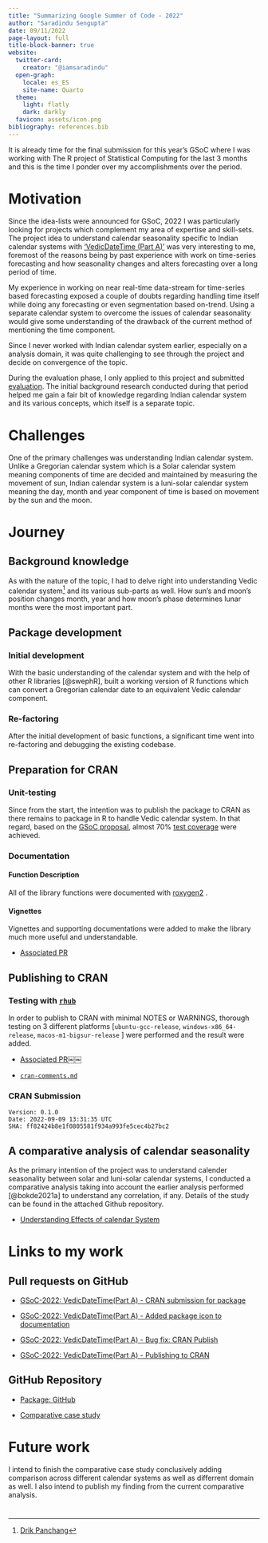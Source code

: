 ```yaml
---
title: "Summarizing Google Summer of Code - 2022"
author: "Saradindu Sengupta"
date: 09/11/2022
page-layout: full
title-block-banner: true
website:
  twitter-card:
    creator: "@iamsaradindu"
  open-graph:
    locale: es_ES
    site-name: Quarto
  theme:
    light: flatly
    dark: darkly
  favicon: assets/icon.png
bibliography: references.bib
---
```


It is already time for the final submission for this year's GSoC where I was working with The R project of Statistical Computing for the last 3 months and this is the time I ponder over my accomplishments over the period.

# Motivation

Since the idea-lists were announced for GSoC, 2022 I was particularly looking for projects which complement my area of expertise and skill-sets. The project idea to understand calendar seasonality specific to Indian calendar systems with ['VedicDateTime (Part A)'](https://github.com/rstats-gsoc/gsoc2022/wiki/VedicDateTime-%28Part-A%29 "VedicDateTime (Part A)") was very interesting to me, foremost of the reasons being by past experience with work on time-series forecasting and how seasonality changes and alters forecasting over a long period of time.

My experience in working on near real-time data-stream for time-series based forecasting exposed a couple of doubts regarding handling time itself while doing any forecasting or even segmentation based on-trend. Using a separate calendar system to overcome the issues of calendar seasonality would give some understanding of the drawback of the current method of mentioning the time component.

Since I never worked with Indian calendar system earlier, especially on a analysis domain, it was quite challenging to see through the project and decide on convergence of the topic.

During the evaluation phase, I only applied to this project and submitted [evaluation](https://github.com/saradindusengupta/vedicDateTime-GSoC-2022). The initial background research conducted during that period helped me gain a fair bit of knowledge regarding Indian calendar system and its various concepts, which itself is a separate topic.

# Challenges

One of the primary challenges was understanding Indian calendar system. Unlike a Gregorian calendar system which is a Solar calendar system meaning components of time are decided and maintained by measuring the movement of sun, Indian calendar system is a luni-solar calendar system meaning the day, month and year component of time is based on movement by the sun and the moon.

# Journey

## Background knowledge

As with the nature of the topic, I had to delve right into understanding Vedic calendar system[^1] and its various sub-parts as well. How sun's and moon's position changes month, year and how moon's phase determines lunar months were the most important part.

[^1]: [Drik Panchang](https://www.drikpanchang.com)

## Package development

### Initial development

With the basic understanding of the calendar system and with the help of other R libraries [@swephR], built a working version of R functions which can convert a Gregorian calendar date to an equivalent Vedic calendar component.

### Re-factoring

After the initial development of basic functions, a significant time went into re-factoring and debugging the existing codebase.

## Preparation for CRAN

### Unit-testing

Since from the start, the intention was to publish the package to CRAN as there remains to package in R to handle Vedic calendar system. In that regard, based on the [GSoC proposal](https://drive.google.com/file/d/1kxFlbiVxYO4FRjCyTw7PnUNbmbgdK7H8/view?usp=sharing), almost 70% [test coverage](https://app.codecov.io/gh/saradindusengupta/VedicDateTime) were achieved.

### Documentation

#### Function Description

All of the library functions were documented with [roxygen2](https://cran.r-project.org/web/packages/roxygen2/) .

#### Vignettes

Vignettes and supporting documentations were added to make the library much more useful and understandable.

-   [Associated PR](https://github.com/prajwalkpatil/VedicDateTime/pull/2)

## Publishing to CRAN

### Testing with [`rhub`](https://cran.r-project.org/web/packages/rhub/index.html)

In order to publish to CRAN with minimal NOTES or WARNINGS, thorough testing on 3 different platforms \[`ubuntu-gcc-release`, `windows-x86_64-release`, `macos-m1-bigsur-release` \] were performed and the result were added.

-   [Associated PR](https://github.com/prajwalkpatil/VedicDateTime/pull/2)￼￼

-   [`cran-comments.md`](https://github.com/prajwalkpatil/VedicDateTime/blob/main/cran-comments.md)

### CRAN Submission

    Version: 0.1.0
    Date: 2022-09-09 13:31:35 UTC
    SHA: ff82424b8e1f0805581f934a993fe5cec4b27bc2

## A comparative analysis of calendar seasonality

As the primary intention of the project was to understand calender seasonality between solar and luni-solar calendar systems, I conducted a comparative analysis taking into account the earlier analysis performed [@bokde2021a] to understand any correlation, if any. Details of the study can be found in the attached Github repository.

-   [Understanding Effects of calendar System](https://github.com/saradindusengupta/understanding-effects-of-calendar-system){.github}

# Links to my work

## Pull requests on GitHub

-   [GSoC-2022: VedicDateTime(Part A) - CRAN submission for package](https://github.com/prajwalkpatil/VedicDateTime/pull/2)

-   [GSoC-2022: VedicDateTime(Part A) - Added package icon to documentation](https://github.com/prajwalkpatil/VedicDateTime/pull/4)

-   [GSoC-2022: VedicDateTime(Part A) - Bug fix: CRAN Publish](https://github.com/prajwalkpatil/VedicDateTime/pull/5)

-   [GSoC-2022: VedicDateTime(Part A) - Publishing to CRAN](https://github.com/prajwalkpatil/VedicDateTime/pull/6 "GSoC-2022: VedicDateTime(Part A) - Publishing to CRAN")

## GitHub Repository

-   [Package: GitHub](https://github.com/saradindusengupta/VedicDateTime "Package: GitHub")

-   [Comparative case study](https://github.com/saradindusengupta/understanding-effects-of-calendar-system)

# Future work

I intend to finish the comparative case study conclusively adding comparison across different calendar systems as well as differrent domain as well. I also intend to publish my finding from the current comparative analysis.

# 
